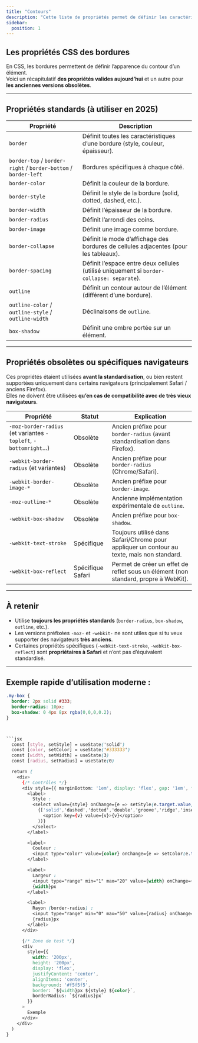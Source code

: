 ```yaml
---
title: "Contours"
description: "Cette liste de propriétés permet de définir les caractéristiques des bordures de l'élément."
sidebar:
  position: 1
---
```


## Les propriétés CSS des bordures

En CSS, les bordures permettent de définir l’apparence du contour d’un élément.  
Voici un récapitulatif **des propriétés valides aujourd’hui** et un autre pour **les anciennes versions obsolètes**.

---

## Propriétés standards (à utiliser en 2025)

| Propriété | Description |
| --- | --- |
| `border` | Définit toutes les caractéristiques d’une bordure (style, couleur, épaisseur). |
| `border-top` / `border-right` / `border-bottom` / `border-left` | Bordures spécifiques à chaque côté. |
| `border-color` | Définit la couleur de la bordure. |
| `border-style` | Définit le style de la bordure (solid, dotted, dashed, etc.). |
| `border-width` | Définit l’épaisseur de la bordure. |
| `border-radius` | Définit l’arrondi des coins. |
| `border-image` | Définit une image comme bordure. |
| `border-collapse` | Définit le mode d’affichage des bordures de cellules adjacentes (pour les tableaux). |
| `border-spacing` | Définit l’espace entre deux cellules (utilisé uniquement si `border-collapse: separate`). |
| `outline` | Définit un contour autour de l’élément (différent d’une bordure). |
| `outline-color` / `outline-style` / `outline-width` | Déclinaisons de `outline`. |
| `box-shadow` | Définit une ombre portée sur un élément. |

---

## Propriétés obsolètes ou spécifiques navigateurs

Ces propriétés étaient utilisées **avant la standardisation**, ou bien restent supportées uniquement dans certains navigateurs (principalement Safari / anciens Firefox).  
Elles ne doivent être utilisées **qu’en cas de compatibilité avec de très vieux navigateurs**.

| Propriété | Statut | Explication |
| --- | --- | --- |
| `-moz-border-radius` (et variantes `-topleft`, `-bottomright`…) | Obsolète | Ancien préfixe pour `border-radius` (avant standardisation dans Firefox). |
| `-webkit-border-radius` (et variantes) | Obsolète | Ancien préfixe pour `border-radius` (Chrome/Safari). |
| `-webkit-border-image-*` | Obsolète | Ancien préfixe pour `border-image`. |
| `-moz-outline-*` | Obsolète | Ancienne implémentation expérimentale de `outline`. |
| `-webkit-box-shadow` | Obsolète | Ancien préfixe pour `box-shadow`. |
| `-webkit-text-stroke` | Spécifique | Toujours utilisé dans Safari/Chrome pour appliquer un contour au texte, mais non standard. |
| `-webkit-box-reflect` | Spécifique Safari | Permet de créer un effet de reflet sous un élément (non standard, propre à WebKit). |

---

## À retenir

- Utilise **toujours les propriétés standards** (`border-radius`, `box-shadow`, `outline`, etc.).  
- Les versions préfixées `-moz-` et `-webkit-` ne sont utiles que si tu veux supporter des navigateurs **très anciens**.  
- Certaines propriétés spécifiques (`-webkit-text-stroke`, `-webkit-box-reflect`) sont **propriétaires à Safari** et n’ont pas d’équivalent standardisé.

---

## Exemple rapide d’utilisation moderne :

```css
.my-box {
  border: 2px solid #333;
  border-radius: 10px;
  box-shadow: 0 4px 8px rgba(0,0,0,0.2);
}



```jsx
  const [style, setStyle] = useState('solid')
  const [color, setColor] = useState('#333333')
  const [width, setWidth] = useState(3)
  const [radius, setRadius] = useState(0)

  return (
    <div>
      {/* Contrôles */}
      <div style={{ marginBottom: '1em', display: 'flex', gap: '1em', flexWrap:'wrap' }}>
        <label>
          Style :
          <select value={style} onChange={e => setStyle(e.target.value)}>
            {['solid','dashed','dotted','double','groove','ridge','inset','outset','none','hidden'].map(v => (
              <option key={v} value={v}>{v}</option>
            ))}
          </select>
        </label>

        <label>
          Couleur :
          <input type="color" value={color} onChange={e => setColor(e.target.value)} />
        </label>

        <label>
          Largeur :
          <input type="range" min="1" max="20" value={width} onChange={e => setWidth(e.target.value)} />
          {width}px
        </label>

        <label>
          Rayon (border-radius) :
          <input type="range" min="0" max="50" value={radius} onChange={e => setRadius(e.target.value)} />
          {radius}px
        </label>
      </div>

      {/* Zone de test */}
      <div
        style={{
          width: '200px',
          height: '200px',
          display: 'flex',
          justifyContent: 'center',
          alignItems: 'center',
          background: '#f5f5f5',
          border: `${width}px ${style} ${color}`,
          borderRadius: `${radius}px`
        }}
      >
        Exemple
      </div>
    </div>
  )
}
````
<BorderDemo />